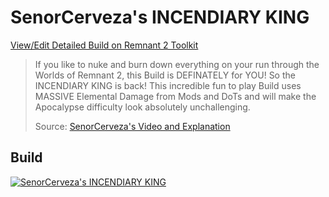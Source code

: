 
# SenorCerveza's INCENDIARY KING

[View/Edit Detailed Build on Remnant 2 Toolkit](https://www.remnant2toolkit.com/builder/clr2anb8c0000mbf5rxtizczo)

> If you like to nuke and burn down everything on your run through the Worlds of Remnant 2, this Build is DEFINATELY for YOU!
> So the INCENDIARY KING is back! This incredible fun to play Build uses MASSIVE Elemental Damage from Mods and DoTs and will make the Apocalypse difficulty look absolutely unchallenging.
>
> Source: [SenorCerveza's Video and Explanation](https://youtu.be/Qc1RH4UZ6F4)

## Build

[![SenorCerveza's INCENDIARY KING](https://d2sqltdcj8czo5.cloudfront.net/featured-builds/senorcervezas_incendiary_king.png)](https://www.remnant2toolkit.com/builder/clr2anb8c0000mbf5rxtizczo)
